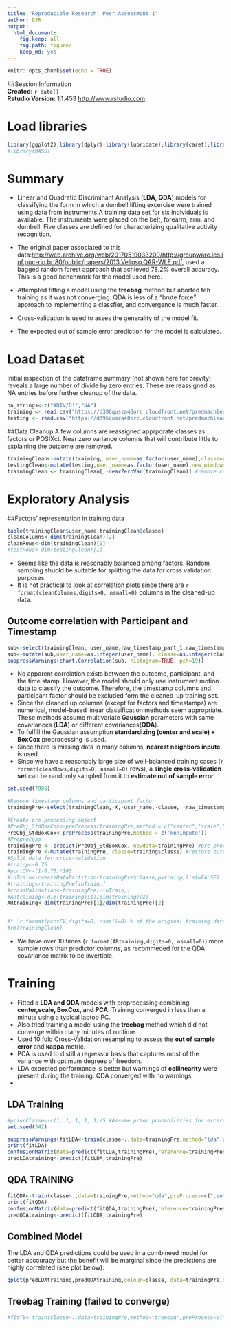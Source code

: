 ```yaml
---
title: "Reproducible Research: Peer Assessment 1"
author: DJR
output:
  html_document: 
    fig.keep: all
    fig.path: figure/
    keep_md: yes
---
```


```r
knitr::opts_chunk$set(echo = TRUE)
```

##Session Information  
**Created:** `r date()`  
**Rstudio Version:** 1.1.453 <http://www.rstudio.com> 

# Load libraries
```r
library(ggplot2);library(dplyr);library(lubridate);library(caret);library(RANN);library(PerformanceAnalytics)
#library(MASS)
```
# Summary

* Linear and Quadratic Discriminant Analysis (**LDA, QDA**) models for classifying the form in which a dumbell lifting excercise were trained using data from instruments.A training data set for six individuals is available. The instruments were placed on the belt, forearm, arm, and dumbell. Five classes are defined for characterizing qualitative activity recognition.
* The original paper associated to this data:<http://web.archive.org/web/20170519033209/http://groupware.les.inf.puc-rio.br:80/public/papers/2013.Velloso.QAR-WLE.pdf>, used a bagged random forest approach that achieved 78.2% overall accuracy. This is a good benchmark for the model used here.
* Attempted fitting a model using the **treebag** method but aborted teh training as it was not converging. QDA is less of a "brute force" approach to implementing a classfier, and convergence is much faster. 
  
* Cross-validation is used to asses the generality of the model fit.  
* The expected out of sample error prediction for the model is calculated.  

# Load Dataset
Initial inspection of the dataframe summary (not shown here for brevity) reveals a large number of divide by zero entries. These are reassigned as NA entries before further cleanup of the data.
``` r
na_strings<-c("#DIV/0!","NA")
training <- read.csv("https://d396qusza40orc.cloudfront.net/predmachlearn/pml-training.csv", na.strings=na_strings)
testing <- read.csv("https://d396qusza40orc.cloudfront.net/predmachlearn/pml-testing.csv", na.strings=na_strings)

```

##Data Cleanup
A few columns are reassigned apprporate classes as factors or POSIXct. Near zero variance columns that will contribute little to explaining the outcome are removed.
``` r

trainingClean<-mutate(training, user_name=as.factor(user_name),classe=as.factor(classe),new_window=as.factor(new_window),cvtd_timestamp=dmy_hm(cvtd_timestamp))
testingClean<-mutate(testing,user_name=as.factor(user_name),new_window=as.factor(new_window),cvtd_timestamp=dmy_hm(cvtd_timestamp))
trainingClean <- trainingClean[,-nearZeroVar(trainingClean)] #remove columns with near zero variance in the TRAINING set.

```

# Exploratory Analysis
##Factors' representation in training data 
``` r
table(trainingClean$user_name,trainingClean$classe)
cleanColumns<-dim(trainingClean)[2]
cleanRows<-dim(trainingClean)[1]
#testRows<-dim(testingClean)[1]
```
* Seems like the data is reasonably balanced among factors. Random sampling shuold be suitable for splitting the data for cross validation purposes.  
* It is not practical to look at correlation plots since there are `r format(cleanColumns,digits=0, nsmall=0)` columns in the cleaned-up data. 

## Outcome correlation with Participant and Timestamp

``` r
sub<-select(trainingClean, user_name,raw_timestamp_part_1,raw_timestamp_part_2,classe)
sub<-mutate(sub,user_name=as.integer(user_name), classe=as.integer(classe))
suppressWarnings(chart.Correlation(sub, histogram=TRUE, pch=19))


```

* No apparent correlation exists between the outcome, participant, and the time stamp. However, the model should only use instrument motion data to classify the outcome. Therefore, the timestamp columns and participant factor should be excluded form the cleaned-up training set.  
* Since the cleaned up columns (except for factors and timestamps) are numerical, model-based linear classification methods  seem appropriate. These methods assume multivariate **Gaussian** parameters with same covariances (**LDA**) or different covariances(**QDA**). 
* To fulfill the Gaussian assumption **standardizing (center and scale) + BoxCox** preprocessing is used.  
* Since there is missing data in many columns, **nearest neighbors inpute** is used.
* Since we have a reasonably large size of well-balanced training cases (`r format(cleanRows,digits=0, nsmall=0)` rows), a **single cross-validation set** can be randomly sampled from it to **estimate out of sample error**. 

``` r
set.seed(7986)

#Remove timestamp columns and participant factor
trainingPre<-select(trainingClean,-X,-user_name,-classe, -raw_timestamp_part_1,-raw_timestamp_part_2, -cvtd_timestamp)

#Create pre-processing object
#PreObj_StdBoxCox<-preProcess(trainingPre,method = c("center","scale","BoxCox", 'knnImpute'))
PreObj_StdBoxCox<-preProcess(trainingPre,method = c('knnImpute'))
#Preprocess
trainingPre <- predict(PreObj_StdBoxCox, newdata=trainingPre) #pre-processed parameters
trainingPre <-mutate(trainingPre, classe=training$classe) #restore outcome column
#Split data for cross-validation
#trainp<-0.75
#pcntCV<-(1-0.75)*100
#inTrain<-createDataPartition(trainingPre$classe,p=trainp,list=FALSE)
#training<-trainingPre[inTrain,]
#crossValidation<-trainingPre[-inTrain,]
#ARtraining<-dim(training)[1]/dim(training)[2]
ARtraining<-dim(trainingPre)[1]/dim(trainingPre)[2]


#* `r format(pcntCV,digits=0, nsmall=0)`% of the original training data is split for use as a cross-validation #set. No need for other resampling methods (e.g. k-fold) since the data set is not small. A judgement call is #made in favor of less variance (potentially larger prediction bias). 
#rm(trainingClean)
```
* We have over 10 times (`r format(ARtraining,digits=0, nsmall=0)`) more sample rows than predictor columns, as recommeded for the QDA covariance matrix to be invertible.

# Training
* Fitted a **LDA and QDA** models with preprocessing combining **center,scale, BoxCox, and PCA**. Training converged in less than a minute using a typical laptop PC.   
* Also tried training a model using the **treebag** method which did not converge within many minutes of runtime.
* Used 10 fold Cross-Validation resampling to assess the **out of sample error** and **kappa** metric.
* PCA is used to distill a regressor basis that captures most of the variance with optimum degrees of freedom.
* LDA expected performance is better but warnings of **collinearity** were present during the training. QDA converged with no warnings.
* 

## LDA Training
``` r
#priorClasse<-c(1, 1, 1, 1, 1)/5 #Assume prior probabilities for excercise outcome (classe)
set.seed(342)

suppressWarnings(fitLDA<-train(classe~.,data=trainingPre,method="lda",preProcess=c("center","scale"),trControl = trainControl(method = "cv"))) #accuracy 0.7646 kappa 0.7023
print(fitLDA)
confusionMatrix(data=predict(fitLDA,trainingPre),reference=trainingPre$classe)
predLDAtraining<-predict(fitLDA,trainingPre)
```

## QDA TRAINING
```r
fitQDA<-train(classe~.,data=trainingPre,method="qda",preProcess=c("center","scale","pca"),trControl = trainControl(method = "cv")) #accuracy 0.7498 kappa 0.6870
print(fitQDA)
confusionMatrix(data=predict(fitQDA,trainingPre),reference=trainingPre$classe)
predQDAtraining<-predict(fitQDA,trainingPre)
```

## Combined Model
The LDA and QDA predictions could be used in a combineed model for better acccuracy but the benefit will be marginal since the predictions are highly correlated (see plot below):
``` r
qplot(predLDAtraining,predQDAtraining,colour=classe, data=trainingPre,geom="jitter")
```

## Treebag Training (failed to converge)
```r
#fitTB<-train(classe~.,data=trainingPre,method="treebag",preProcess=c("center","scale","BoxCox","pca")) #failed to converge
```



